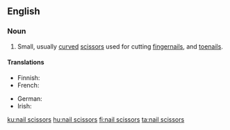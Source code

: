 ==English==

===Noun===
{{en-noun|nail scissors|head=[[nail]] [[scissors]]}} {{lb|en|pluralonly}}

# Small, usually [[curved]] [[scissors]] used for cutting [[fingernails]], and [[toenails]].

====Translations====
{{trans-top|small scissors}}
* Finnish: {{t+|fi|kynsisakset}}
* French: {{t|fr|ciseaux à ongles|m}}
{{trans-mid}}
* German: {{t+|de|Nagelschere|f}}
* Irish: {{t|ga|siosúr ingne|m}}
{{trans-bottom}}

[[ku:nail scissors]]
[[hu:nail scissors]]
[[fi:nail scissors]]
[[ta:nail scissors]]